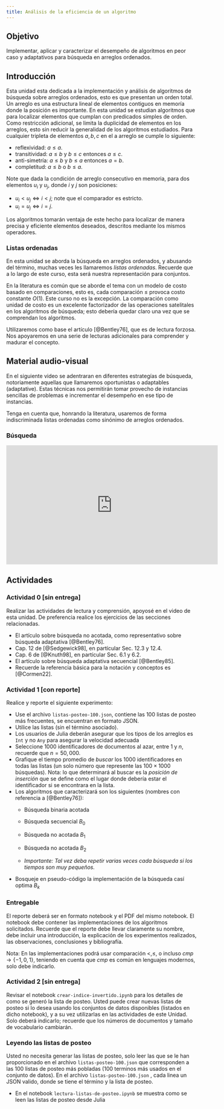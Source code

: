 ```yaml
---
title: Análisis de la eficiencia de un algoritmo
---
```


## Objetivo {.unnumbered}

Implementar, aplicar y caracterizar el desempeño de algoritmos en peor caso y adaptativos para búsqueda en arreglos ordenados.

## Introducción

Esta unidad esta dedicada a la implementación y análisis de algoritmos de búsqueda sobre arreglos ordenados, esto es que presentan un orden total. Un arreglo es una estructura lineal de elementos contiguos en memoría donde la posición es importante. En esta unidad se estudian algoritmos que para localizar elementos que cumplan con predicados simples de orden. Como restricción adicional, se limita la duplicidad de elementos en los arreglos, esto sin reducir la generalidad de los algoritmos estudiados. Para cualquier tripleta de elementos $a, b, c$ en el a arreglo se cumple lo siguiente:

- reflexividad: $a \le a$.
- transitividad: $a \le b$ y $b \le c$ entonces $a \le c$.
- anti-simetría: $a \leq b$ y $b \leq a$ entonces $a = b$.
- completitud: $a \leq b$ o $b \leq a$.

Note que dada la condición de arreglo consecutivo en memoria, para dos elementos $u_i$ y $u_j$, donde $i$ y $j$ son posiciones:

- $u_i < u_j \iff i < j$; note que el comparador es estricto.
- $u_i = u_j \iff i = j$.

Los algoritmos tomarán ventaja de este hecho para localizar de manera precisa y eficiente elementos deseados, descritos mediante los mismos operadores.


### Listas ordenadas
En esta unidad se aborda la búsqueda en arreglos ordenados, y abusando del término, muchas veces les llamaremos _listas ordenadas_. Recuerde que a lo largo de este curso, esta será nuestra representación para conjuntos.

En la literatura es común que se aborde el tema con un modelo de costo basado en comparaciones, esto es, cada comparación $\le$ provoca costo constante $O(1)$. Este curso no es la excepción.
La comparación como unidad de costo es un excelente factorizador de las operaciones satelitales en los algoritmos de búsqueda; esto debería quedar claro una vez que se comprendan los algoritmos.

Utilizaremos como base el artículo [@Bentley76], que es de lectura forzosa. Nos apoyaremos en una serie de lecturas adicionales para comprender y madurar el concepto.

## Material audio-visual
En el siguiente video se adentraran en diferentes estrategías de búsqueda, notoriamente aquellas que llamaremos oportunistas o adaptables (adaptative). Estas técnicas nos permitirán tomar provecho de instancias sencillas de problemas e incrementar el desempeño en ese tipo de instancias.

Tenga en cuenta que, honrando la literatura, usaremos de forma indiscriminada listas ordenadas como sinónimo de arreglos ordenados.

### Búsqueda
<iframe width="560" height="315" src="https://www.youtube.com/embed/VZHlcPPKW5A" frameborder="0" allow="accelerometer; autoplay; clipboard-write; encrypted-media; gyroscope; picture-in-picture" allowfullscreen></iframe>

## Actividades

### Actividad 0 [sin entrega]

Realizar las actividades de lectura y comprensión, apoyosé en el video de esta unidad. De preferencia realice los ejercicios de las secciones relacionadas.

- El artículo sobre búsqueda no acotada, como representativo sobre búsqueda adaptativa [@Bentley76].
- Cap. 12 de [@Sedgewick98], en partícular Sec. 12.3 y 12.4.
- Cap. 6 de [@Knuth98], en partícular Sec. 6.1 y 6.2.
- El artículo sobre búsqueda adaptativa secuencial [@Bentley85].
- Recuerde la referencia básica para la notación y conceptos es [@Cormen22].

### Actividad 1 [con reporte]

Realice y reporte el siguiente experimento:
 
 - Use el archivo `listas-posteo-100.json`, contiene las 100 listas de posteo más frecuentes, se encuentran en formato JSON.
 - Utilice las listas (sin el término asociado).
 - Los usuarios de Julia deberán asegurar que los tipos de los arreglos es `Int` y no `Any` para asegurar la velocidad adecuada
 - Seleccione 1000 identificadores de documentos al azar, entre $1$ y $n$, recuerde que $n=50,000$.
 - Grafique el tiempo promedio de _buscar_ los 1000 identificadores en todas las listas (un solo número que represente las $100\times 1000$ búsquedas). Nota: lo que determinará al buscar es la _posición de inserción_ que se define como el lugar donde debería estar el identificador si se encontrara en la lista.
 - Los algoritmos que caracterizará son los siguientes (nombres con referencia a [@Bentley76]):
      - Búsqueda binaria acotada
      - Búsqueda secuencial $B_0$
      - Búsqueda no acotada $B_1$
      - Búsqueda no acotada $B_2$

   - *Importante: Tal vez deba repetir varias veces cada búsqueda si los tiempos son muy pequeños.*
 - Bosqueje en pseudo-código la implementación de la búsqueda casí optima $B_k$


### Entregable
El reporte deberá ser en formato notebook y el PDF del mismo notebook. El notebook debe contener las implementaciones de los algoritmos solicitados. Recuerde que el reporte debe llevar claramente su nombre, debe incluir una introducción, la explicación de los experimentos realizados, las observaciones, conclusiones y bibliografía.

Nota: En las implementaciones podrá usar comparación $<, \leq$, o incluso $cmp \rightarrow \{-1, 0, 1\}$, teniendo en cuenta que $cmp$ es común en lenguajes modernos, solo debe indicarlo.


### Actividad 2 [sin entrega]
Revisar el notebook `crear-indice-invertido.ipynb` para los detalles de como se generó la lista de posteo. Usted puede crear nuevas listas de posteo si lo desea usando los conjuntos de datos disponibles (listados en dicho notebook), y a su vez utilizarlas en las actividades de este Unidad. Solo deberá indicarlo; recuerde que los números de documentos y tamaño de vocabulario cambiarán.


### Leyendo las listas de posteo

Usted no necesita generar las listas de posteo, solo leer las que se le han proporcionado en el archivo `listas-posteo-100.json` que corresponden a las 100 listas de posteo más pobladas (100 terminos más usados en el conjunto de datos).
En el archivo `listas-posteo-100.json` , cada linea un JSON valido, donde se tiene el término y la lista de posteo.

- En el notebook `lectura-listas-de-posteo.ipynb` se muestra como se leen las listas de posteo desde Julia
  
